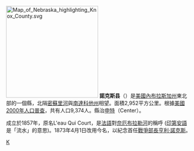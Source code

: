 {{noteTA
|T=zh-hans:诺克斯县 (内布拉斯加州);zh-hk:諾克斯縣 (內布拉斯加州);zh-tw:諾克斯郡 (內布拉斯加州);
|1=zh-hans:县;zh-hk:縣;zh-tw:郡;
}}

{{Otheruses|諾克斯縣|subject=美國內布拉斯加州的一個縣|other=同名的縣}}
[[File:Map_of_Nebraska_highlighting_Knox_County.svg|250px]]
'''諾克斯县'''（{{lang-en|Knox County}}）是[[美國|美國]][[內布拉斯加州|內布拉斯加州]]東北部的一個縣，北隔[[密蘇里河|密蘇里河]]與[[南達科他州|南達科他州]]相望。面積2,952平方公里。根據[[美國2000年人口普查|美國2000年人口普查]]，共有人口9,374人。縣治[[申特_(內布拉斯加州)|申特]]（Center）。

成立於1857年，原名L'eau Qui Court，是[[法語|法語]]對[[奈厄布拉勒河|奈厄布拉勒河]]的稱呼 ([[印第安人|印第安語]]是「流水」的意思)。1873年4月1日改用今名，以紀念首任[[美國戰爭部長|戰爭部長]][[亨利·諾克斯|亨利·諾克斯]]。

{{內布拉斯加州}}

{{Nebraska-stub}}
[[Category:內布拉斯加州行政區劃|K]]